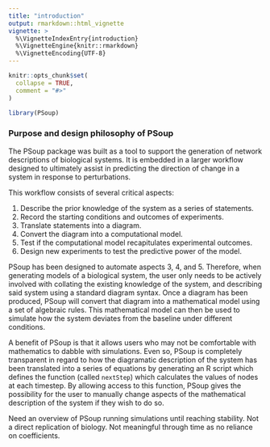 ```yaml
---
title: "introduction"
output: rmarkdown::html_vignette
vignette: >
  %\VignetteIndexEntry{introduction}
  %\VignetteEngine{knitr::rmarkdown}
  %\VignetteEncoding{UTF-8}
---
```


```r
knitr::opts_chunk$set(
  collapse = TRUE,
  comment = "#>"
)
```

```r
library(PSoup)
```

### Purpose and design philosophy of PSoup

The PSoup package was built as a tool to support the generation of network descriptions of biological systems. It is embedded in a larger workflow designed to ultimately assist in predicting the direction of change in a system in response to perturbations.

This workflow consists of several critical aspects: 

1. Describe the prior knowledge of the system as a series of statements.
2. Record the starting conditions and outcomes of experiments.
3. Translate statements into a diagram.
4. Convert the diagram into a computational model.
5. Test if the computational model recapitulates experimental outcomes.
6. Design new experiments to test the predictive power of the model.

PSoup has been designed to automate aspects 3, 4, and 5. Therefore, when generating models of a biological system, the user only needs to be actively involved with collating the existing knowledge of the system, and describing said system using a standard diagram syntax. Once a diagram has been produced, PSoup will convert that diagram into a mathematical model using a set of algebraic rules. This mathematical model can then be used to simulate how the system deviates from the baseline under different conditions.

A benefit of PSoup is that it allows users who may not be comfortable with mathematics to dabble with simulations. Even so, PSoup is completely transparent in regard to how the diagramatic description of the system has been translated into a series of equations by generating an R script which defines the function (called `nextStep`) which calculates the values of nodes at each timestep. By allowing access to this function, PSoup gives the possibility for the user to manually change aspects of the mathematical description of the system if they wish to do so.

Need an overview of PSoup running simulations until reaching stability. Not a direct replication of biology. Not meaningful through time as no reliance on coefficients.
